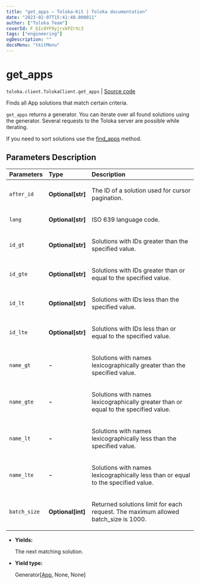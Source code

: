 ```yaml
---
title: "get_apps — Toloka-Kit | Toloka documentation"
date: "2023-02-07T15:41:40.000011"
author: ["Toloka Team"]
coverId: F_bIcOYF9yjrxkPZrXc3
tags: ["engineering"]
ogDescription: ""
docsMenu: "tkitMenu"
---
```


# get_apps
`toloka.client.TolokaClient.get_apps` | [Source code](https://github.com/Toloka/toloka-kit/blob/v1.1.3/src/client/__init__.py#L3690)

Finds all App solutions that match certain criteria.

`get_apps` returns a generator. You can iterate over all found solutions using the generator. Several requests to the Toloka server are possible while iterating.

If you need to sort solutions use the [find_apps](/docs/toloka-kit/reference/toloka.client.TolokaClient.find_apps) method.

## Parameters Description

| Parameters | Type | Description |
| :----------| :----| :-----------|
`after_id`|**Optional\[str\]**|<p>The ID of a solution used for cursor pagination.</p>
`lang`|**Optional\[str\]**|<p>ISO 639 language code.</p>
`id_gt`|**Optional\[str\]**|<p>Solutions with IDs greater than the specified value.</p>
`id_gte`|**Optional\[str\]**|<p>Solutions with IDs greater than or equal to the specified value.</p>
`id_lt`|**Optional\[str\]**|<p>Solutions with IDs less than the specified value.</p>
`id_lte`|**Optional\[str\]**|<p>Solutions with IDs less than or equal to the specified value.</p>
`name_gt`|**-**|<p>Solutions with names lexicographically greater than the specified value.</p>
`name_gte`|**-**|<p>Solutions with names lexicographically greater than or equal to the specified value.</p>
`name_lt`|**-**|<p>Solutions with names lexicographically less than the specified value.</p>
`name_lte`|**-**|<p>Solutions with names lexicographically less than or equal to the specified value.</p>
`batch_size`|**Optional\[int\]**|<p>Returned solutions limit for each request. The maximum allowed batch_size is 1000.</p>

* **Yields:**

  The next matching solution.

* **Yield type:**

  Generator\[[App](/docs/toloka-kit/reference/toloka.client.app.App), None, None\]
